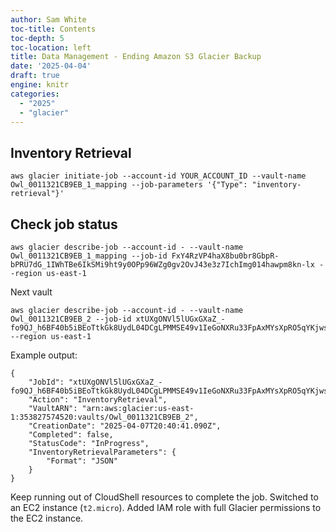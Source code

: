 ```yaml
---
author: Sam White
toc-title: Contents
toc-depth: 5
toc-location: left
title: Data Management - Ending Amazon S3 Glacier Backup
date: '2025-04-04'
draft: true
engine: knitr
categories: 
  - "2025"
  - "glacier"
---
```


## Inventory Retrieval
```
aws glacier initiate-job --account-id YOUR_ACCOUNT_ID --vault-name Owl_0011321CB9EB_1_mapping --job-parameters '{"Type": "inventory-retrieval"}'
```

## Check job status

```
aws glacier describe-job --account-id - --vault-name Owl_0011321CB9EB_1_mapping --job-id FxY4RzVP4haX8bu0br8GbpR-bPRU7dG_1IWhTBe6IkSMi9ht9y0OPp96WZg0gv2OvJ43e3z7IchImg014hawpm8kn-lx --region us-east-1
```

Next vault

```
aws glacier describe-job --account-id - --vault-name Owl_0011321CB9EB_2 --job-id xtUXgONVl5lUGxGXaZ_-fo9QJ_h6BF40b5iBEoTtkGk8UydL04DCgLPMMSE49v1IeGoNXRu33FpAxMYsXpRO5qYKjwsE --region us-east-1
```

Example output:

```
{
    "JobId": "xtUXgONVl5lUGxGXaZ_-fo9QJ_h6BF40b5iBEoTtkGk8UydL04DCgLPMMSE49v1IeGoNXRu33FpAxMYsXpRO5qYKjwsE",
    "Action": "InventoryRetrieval",
    "VaultARN": "arn:aws:glacier:us-east-1:353827574520:vaults/Owl_0011321CB9EB_2",
    "CreationDate": "2025-04-07T20:40:41.090Z",
    "Completed": false,
    "StatusCode": "InProgress",
    "InventoryRetrievalParameters": {
        "Format": "JSON"
    }
}
```

Keep running out of CloudShell resources to complete the job. Switched to an EC2 instance (`t2.micro`). Added IAM role with full Glacier permissions to the EC2 instance.